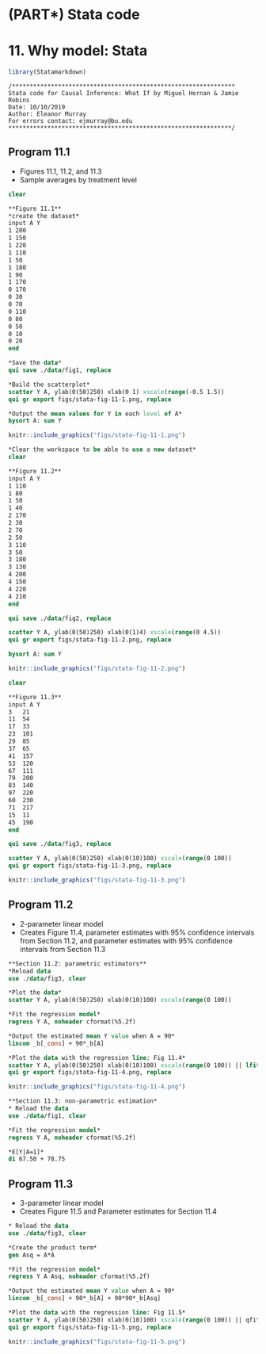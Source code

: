 # (PART\*) Stata code{-}

# 11. Why model: Stata{-}

```r
library(Statamarkdown)
```

```
/***************************************************************
Stata code for Causal Inference: What If by Miguel Hernan & Jamie Robins
Date: 10/10/2019
Author: Eleanor Murray 
For errors contact: ejmurray@bu.edu
***************************************************************/
```

## Program 11.1

- Figures 11.1, 11.2, and 11.3
- Sample averages by treatment level

```stata
clear

**Figure 11.1**
*create the dataset*
input A Y
1 200
1 150
1 220
1 110
1 50
1 180
1 90
1 170
0 170
0 30
0 70
0 110
0 80
0 50
0 10
0 20
end

*Save the data*
qui save ./data/fig1, replace

*Build the scatterplot*
scatter Y A, ylab(0(50)250) xlab(0 1) xscale(range(-0.5 1.5))
qui gr export figs/stata-fig-11-1.png, replace

*Output the mean values for Y in each level of A*
bysort A: sum Y
```

```r
knitr::include_graphics("figs/stata-fig-11-1.png")
```

```stata
*Clear the workspace to be able to use a new dataset*
clear

**Figure 11.2**
input A Y
1 110
1 80
1 50
1 40
2 170
2 30
2 70
2 50
3 110
3 50
3 180
3 130
4 200
4 150
4 220
4 210
end

qui save ./data/fig2, replace

scatter Y A, ylab(0(50)250) xlab(0(1)4) xscale(range(0 4.5))
qui gr export figs/stata-fig-11-2.png, replace

bysort A: sum Y
```

```r
knitr::include_graphics("figs/stata-fig-11-2.png")
```

```stata
clear

**Figure 11.3**
input A Y
3   21	
11	54
17	33
23	101
29	85
37	65
41	157
53	120
67	111
79	200
83	140
97	220
60	230
71	217
15	11
45  190
end

qui save ./data/fig3, replace

scatter Y A, ylab(0(50)250) xlab(0(10)100) xscale(range(0 100))
qui gr export figs/stata-fig-11-3.png, replace
```

```r
knitr::include_graphics("figs/stata-fig-11-3.png")
```

## Program 11.2

- 2-parameter linear model
- Creates Figure 11.4, parameter estimates with 95% confidence intervals from Section 11.2, and parameter estimates with 95% confidence intervals from Section 11.3

```stata
**Section 11.2: parametric estimators**
*Reload data
use ./data/fig3, clear

*Plot the data*
scatter Y A, ylab(0(50)250) xlab(0(10)100) xscale(range(0 100))

*Fit the regression model*
regress Y A, noheader cformat(%5.2f)

*Output the estimated mean Y value when A = 90*
lincom _b[_cons] + 90*_b[A]

*Plot the data with the regression line: Fig 11.4*
scatter Y A, ylab(0(50)250) xlab(0(10)100) xscale(range(0 100)) || lfit Y A
qui gr export figs/stata-fig-11-4.png, replace
```

```r
knitr::include_graphics("figs/stata-fig-11-4.png")
```

```stata
**Section 11.3: non-parametric estimation*
* Reload the data
use ./data/fig1, clear

*Fit the regression model*
regress Y A, noheader cformat(%5.2f)

*E[Y|A=1]*
di 67.50 + 78.75
```

## Program 11.3

- 3-parameter linear model
- Creates Figure 11.5 and Parameter estimates for Section 11.4

```stata
* Reload the data
use ./data/fig3, clear

*Create the product term*
gen Asq = A*A

*Fit the regression model*
regress Y A Asq, noheader cformat(%5.2f)

*Output the estimated mean Y value when A = 90*
lincom _b[_cons] + 90*_b[A] + 90*90*_b[Asq]

*Plot the data with the regression line: Fig 11.5*
scatter Y A, ylab(0(50)250) xlab(0(10)100) xscale(range(0 100)) || qfit Y A
qui gr export figs/stata-fig-11-5.png, replace
```

```r
knitr::include_graphics("figs/stata-fig-11-5.png")
```
